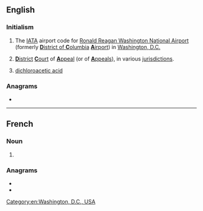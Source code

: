 {{also|dca}}
==English==
{{wikipedia}}

===Initialism===
{{rfc-header|en|Initialism}}
{{head|en|initialism}}
# The [[IATA]] airport code for [[w:Ronald Reagan Washington National Airport|Ronald Reagan Washington National Airport]] (formerly [[District of Columbia|'''D'''istrict of '''C'''olumbia]] [[airport|'''A'''irport]]) in [[Washington, D.C.]]
# {{lb|en|legal}} [[district|'''D'''istrict]] [[court|'''C'''ourt]] of [[appeal|'''A'''ppeal]] (or of [[appeals|'''A'''ppeals]]), in various [[jurisdiction]]s.
# {{lb|en|organic chemistry}} [[dichloroacetic acid]]

===Anagrams===
* {{anagrams|en|a=acd|ACD|ADC|CAD|CDA|D.Ac.|DAC|DAc|DAc.|cad|cad.}}

[[Category:en:Washington, D.C., USA]]

----

==French==

===Noun===
{{head|fr|noun}}
# {{init of|fr|[[défense]] [[contre]] les [[aéronefs]]||antiaircraft defence}}

===Anagrams===
* {{l|fr|c.-à-d.}}
* {{l|fr|dac}}